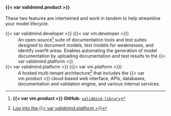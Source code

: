 #### {{< var validmind.product >}}

These two features are intertwined and work in tandem to help streamline your model lifecycle.

<span id="framework">{{< var validmind.developer >}} ({{< var vm.developer >}})</span>
: An open-source^[**{{< var vm.product >}} GitHub:** [`validmind-library`](https://github.com/validmind/validmind-library/)] suite of documentation tools and test suites designed to document models, test models for weaknesses, and identify overfit areas. Enables automating the generation of model documentation by uploading documentation and test results to the {{< var validmind.platform >}}.

<span id="platform">{{< var validmind.platform >}} ({{< var vm.platform >}})</span>
: A hosted multi-tenant architecture^[[Log into the {{< var validmind.platform >}}](/guide/configuration/log-in-to-validmind.qmd)] that includes the {{< var vm.product >}} cloud-based web interface, APIs, databases, documentation and validation engine, and various internal services. 
